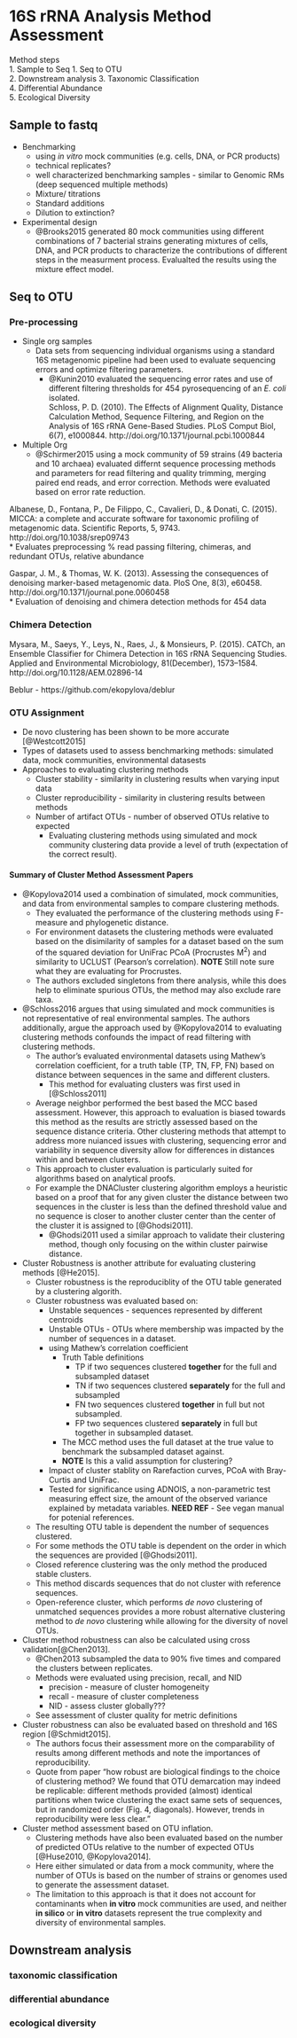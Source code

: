 # 16S rRNA Analysis Method Assessment
Method steps  
1. Sample to Seq
1. Seq to OTU  
2. Downstream analysis
    3. Taxonomic Classification  
    4. Differential Abundance  
    5. Ecological Diversity

## Sample to fastq
* Benchmarking  
    - using _in vitro_ mock communities (e.g. cells, DNA, or PCR products)   
    - technical replicates?  
    - well characterized benchmarking samples - similar to Genomic RMs (deep sequenced multiple methods)  
    - Mixture/ titrations  
    - Standard additions  
    - Dilution to extinction?  
* Experimental design  
  * @Brooks2015 generated 80 mock communities using different combinations of 7 bacterial strains generating mixtures of cells, DNA, and PCR products to characterize the contributions of different steps in the measurment process. Evalualted the results using the mixture effect model.  

## Seq to OTU  
### Pre-processing  
* Single org samples  
  * Data sets from sequencing individual organisms using a standard 16S metagenomic pipeline had been used to evaluate sequencing errors and optimize filtering parameters.  
    * @Kunin2010 evaluated the sequencing error rates and use of different filtering thresholds for 454 pyrosequencing of an _E. coli_ isolated.  
Schloss, P. D. (2010). The Effects of Alignment Quality, Distance Calculation Method, Sequence Filtering, and Region on the Analysis of 16S rRNA Gene-Based Studies. PLoS Comput Biol, 6(7), e1000844. http://doi.org/10.1371/journal.pcbi.1000844

* Multiple Org  
  * @Schirmer2015 using a mock community of 59 strains (49 bacteria and 10 archaea) evaluated differnt sequence processing methods and parameters for read filtering and quality trimming, merging paired end reads, and error correction. Methods were evaluated based on error rate reduction.  

Albanese, D., Fontana, P., De Filippo, C., Cavalieri, D., & Donati, C. (2015). MICCA: a complete and accurate software for taxonomic profiling of metagenomic data. Scientific Reports, 5, 9743. http://doi.org/10.1038/srep09743  
* Evaluates preprocessing % read passing filtering, chimeras, and redundant OTUs, relative abundance  

Gaspar, J. M., & Thomas, W. K. (2013). Assessing the consequences of denoising marker-based metagenomic data. PloS One, 8(3), e60458. http://doi.org/10.1371/journal.pone.0060458  
* Evaluation of denoising and chimera detection methods for 454 data

### Chimera Detection  
Mysara, M., Saeys, Y., Leys, N., Raes, J., & Monsieurs, P. (2015). CATCh, an Ensemble Classifier for Chimera Detection in 16S rRNA Sequencing Studies. Applied and Environmental Microbiology, 81(December), 1573–1584. http://doi.org/10.1128/AEM.02896-14  

Beblur - https://github.com/ekopylova/deblur  

### OTU Assignment
* De novo clustering has been shown to be more accurate [@Westcott2015]  
* Types of datasets used to assess benchmarking methods: simulated data, mock communities, environmental datasests
* Approaches to evaluating clustering methods  
    - Cluster stability - similarity in clustering results when varying input data  
    - Cluster reproducibility - similarity in clustering results between methods  
    - Number of artifact OTUs - number of observed OTUs relative to expected   
        + Evaluating clustering methods using simulated and mock community clustering data provide a level of truth (expectation of the correct result).   

#### Summary of Cluster Method Assessment Papers

* @Kopylova2014 used a combination of simulated, mock communities, and data from environmental samples to compare clustering methods.  
    - They evaluated the performance of the clustering methods using F-measure and phylogenetic distance.  
    - For environment datasets the clustering methods were evaluated based on the disimilarity of samples for a dataset based on the sum of the squared deviation for UniFrac PCoA (Procrustes M^2^) and similarity to UCLUST (Pearson's correlation). __NOTE__ Still note sure what they are evaluating for Procrustes.  
    - The authors excluded singletons from there analysis, while this does help to eliminate spurious OTUs, the method may also exclude rare taxa.  
* @Schloss2016 argues that using simulated and mock communities is not representative of real environmental samples. The authors additionally, argue the approach used by @Kopylova2014 to evaluating clustering methods confounds the impact of read filtering with clustering methods. 
    - The author's evaluated environmental datasets using Mathew's correlation coefficient, for a truth table (TP, TN, FP, FN) based on distance between sequences in the same and different clusters. 
        + This method for evaluating clusters was first used in [@Schloss2011]  
    - Average neighbor performed the best based the MCC based assessment. However, this approach to evaluation is biased towards this method as the results are strictly assessed based on the sequence distance criteria.  Other clustering methods that attempt to address more nuianced issues with clustering, sequencing error and variability in sequence diversity allow for differences in distances within and between clusters.  
    - This approach to cluster evaluation is particularly suited for algorithms based on analytical proofs.
    - For example the DNACluster clustering algorithm employs a heuristic based on a proof that for any given cluster the distance between two sequences in the cluster is less than the defined threshold value and no sequence is closer to another cluster center than the center of the cluster it is assigned to [@Ghodsi2011].
        + @Ghodsi2011 used a similar approach to validate their clustering method, though only focusing on the within cluster pairwise distance.
* Cluster Robustness is another attribute for evaluating clustering methods [@He2015].
    - Cluster robustness is the reproduciblity of the OTU table generated by a clustering algorith.  
    - Cluster robustness was evaluated based on:
        + Unstable sequences - sequences represented by different centroids
        + Unstable OTUs - OTUs where membership was impacted by the number of sequences in a dataset.
        + using Mathew's correlation coefficient
            * Truth Table definitions
                - TP if two sequences clustered __together__ for the full and subsampled dataset  
                - TN if two sequences clustered __separately__ for the full and subsampled  
                - FN two sequences clustered __together__ in full but not subsampled.  
                - FP two sequences clustered __separately__ in full but together in subsampled dataset.
            * The MCC method uses the full dataset at the true value to benchmark the subsampled dataset against.  
            * __NOTE__ Is this a valid assumption for clustering?  
        + Impact of cluster stablity on Rarefaction curves, PCoA with Bray-Curtis and UniFrac.  
        + Tested for significance using ADNOIS, a non-parametric test measuring effect size, the amount of the observed variance explained by metadata variables. __NEED REF__ - See vegan manual for potenial references.
    - The resulting OTU table is dependent the number of sequences clustered.  
    - For some methods the OTU table is dependent on the order in which the sequences are provided [@Ghodsi2011].  
    - Closed reference clustering was the only method the produced stable clusters.  
    - This method discards sequences that do not cluster with reference sequences.  
    - Open-reference cluster, which performs _de novo_ clustering of unmatched sequences provides a more robust alternative clustering method to _de novo_ clustering while allowing for the diversity of novel OTUs.  
* Cluster method robustness can also be calculated using cross validation[@Chen2013].  
    - @Chen2013 subsampled the data to 90% five times and compared the clusters between replicates.  
    - Methods were evaluated using precision, recall, and NID  
        + precision - measure of cluster homogeneity  
        + recall - measure of cluster completeness  
        + NID - assess cluster globally???  
    - See assessment of cluster quality for metric definitions  
* Cluster robustness can also be evaluated based on threshold and 16S region [@Schmidt2015].  
    - The authors focus their assessment more on the comparability of results among different methods and note the importances of reproducibility.  
    - Quote from paper “how robust are biological findings to the choice of clustering method? We found that OTU demarcation may indeed be replicable: different methods provided (almost) identical partitions when twice clustering the exact same sets of sequences, but in randomized order (Fig. 4, diagonals). However, trends in reproducibility were less clear.”  
* Cluster method assessment based on OTU inflation.  
    - Clustering methods have also been evaluated based on the number of predicted OTUs relative to the number of expected OTUs [@Huse2010, @Kopylova2014].  
    - Here either simulated or data from a mock community, where the number of OTUs is based on the number of strains or genomes used to generate the assessment dataset.  
    - The limitation to this approach is that it does not account for contaminants when __in vitro__ mock communities are used, and neither __in silico__ or __in vitro__ datasets represent the true complexity and diversity of environmental samples.  


## Downstream analysis  
### taxonomic classification  
### differential abundance  
### ecological diversity  
